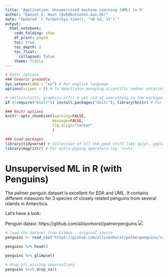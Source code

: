 ```yaml
---
title: 'Application: Unsupervised machine Learning (UML) in R'
author: "Daniel S. Hain (dsh@business.aau.dk)"
date: "Updated `r format(Sys.time(), '%B %d, %Y')`"
output:
  html_notebook:
    code_folding: show
    df_print: paged
    toc: true
    toc_depth: 2
    toc_float:
      collapsed: false
    theme: flatly
---
```


```r
# Knitr options
### Generic preamble
Sys.setenv(LANG = "en") # For english language
options(scipen = 5) # To deactivate annoying scientific number notation

# rm(list=ls()); graphics.off() # get rid of everything in the workspace
if (!require("knitr")) install.packages("knitr"); library(knitr) # For display of the markdown

### Knitr options
knitr::opts_chunk$set(warning=FALSE,
                     message=FALSE,
                     fig.align="center"
                     )
```

```r
### Load packages
library(tidyverse) # Collection of all the good stuff like dplyr, ggplot2 ect.
library(magrittr) # For extra-piping operators (eg. %<>%)
```

# Unsupervised ML in R (with Penguins)


The palmer penguin dataset is excellent for EDA and UML. It contains different measures for 3 species of closely related penguins from several islands in Antarctica.

Let's have a look:

Penguin datast: https://github.com/allisonhorst/palmerpenguins
![](https://github.com/allisonhorst/palmerpenguins/raw/master/man/figures/lter_penguins.png)


```r
# load the dataset from GitHub - original source
penguins <- read_csv("https://github.com/allisonhorst/palmerpenguins/raw/5b5891f01b52ae26ad8cb9755ec93672f49328a8/data/penguins_size.csv")
```

```r
penguins %>% head()
```

```r
penguins %>% glimpse()
```

```r
# drop all missing observations 
penguins %<>% drop_na()
```


